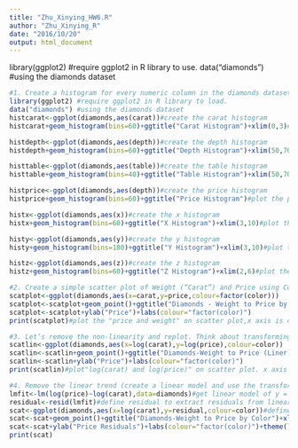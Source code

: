 ```yaml
---
title: "Zhu_Xinying_HW6.R"
author: "Zhu_Xinying_R"
date: "2016/10/20"
output: html_document
---
```


library(ggplot2) #require ggplot2 in R library to use.
data("diamonds") #using the diamonds dataset
```r
#1. Create a histogram for every numeric column in the diamonds dataset.
library(ggplot2) #require ggplot2 in R library to load.
data("diamonds") #using the diamonds dataset
histcarat<-ggplot(diamonds,aes(carat))#create the carat histogram 
histcarat+geom_histogram(bins=60)+ggtitle("Carat Histogram")+xlim(0,3)#plot the carat histogram,also named Carat Histogram. using xlim to remove the outliers that out of 0 to 3.

histdepth<-ggplot(diamonds,aes(depth))#create the depth histogram
histdepth+geom_histogram(bins=60)+ggtitle("Depth Histogram")+xlim(50,70)#plot the depth histogram,also named Depth Histogram. using xlim to remove the outliers that out of 50 to 70.

histtable<-ggplot(diamonds,aes(table))#create the table histogram
histtable+geom_histogram(bins=40)+ggtitle("Table Histogram")+xlim(50,70)#plot the table histogram,also named Table Histogram. using xlim to remove the outliers that out of 50 to 70.

histprice<-ggplot(diamonds,aes(depth))#create the price histogram
histprice+geom_histogram(bins=60)+ggtitle("Price Histogram")#plot the price histogram,also named Price Histogram. 

histx<-ggplot(diamonds,aes(x))#create the x histogram
histx+geom_histogram(bins=60)+ggtitle("X Histogram")+xlim(3,10)#plot the x histogram,also named X Histogram. using xlim to remove the outliers that out of 3 to 10.

histy<-ggplot(diamonds,aes(y))#create the y histogram
histy+geom_histogram(bins=180)+ggtitle("Y Histogram")+xlim(3,10)#plot the y histogram,also named Y Histogram. using xlim to remove the outliers that out of 3 to 10.

histz<-ggplot(diamonds,aes(z))#create the z histogram
histz+geom_histogram(bins=60)+ggtitle("Z Histogram")+xlim(2,6)#plot the z histogram,also named Z Histogram. using xlim to remove the outliers that out of 2 to 6.
```

```r
#2. Create a simple scatter plot of Weight (“Carat”) and Price using Color (the “Color” column in the diamonds dataframe) as a facet.
scatplot<-ggplot(diamonds,aes(x=carat,y=price,colour=factor(color)))
scatplot<-scatplot+geom_point()+ggtitle("Diamonds - Weight to Price by Color") + xlab("Weight")
scatplot<-scatplot+ylab("Price")+labs(colour="factor(color)")
print(scatplot)#plot the "price and weight" on scatter plot,x axis is carat, y axis is price. and colour to color, using color as facet. using geom_point for scatter plot.

```

```r
#3. Let’s remove the non-linearity and replot. Think about transforming both price and weight. Given that we are working with dollars (Price); the first transformation we might try is the natural log. Add the transformed columns to the dataframe and replot.
scatlin<-ggplot(diamonds,aes(x=log(carat),y=log(price),colour=color))
scatlin<-scatlin+geom_point()+ggtitle("Diamonds-Weight to Price (Liner)")+xlab("Weight")
scatlin<-scatlin+ylab("Price")+labs(colour="factor(color)")
print(scatlin)#plot"log(carat) and log(price)" on scatter plot. x axis is log(carat), y axis is log(price). using color as facet, and geom_point for scatter plot.
```

```r
#4. Remove the linear trend (create a linear model and use the transformed weight on the x-axis and the residuals on the y-axis). If there is a relationship that can be modeled with a linear regression model, then the residuals should be randomly distributed. The resulting plot visually indicates there is possibly some heteroscedasticity to manage.
lmfit<-lm(log(price)~log(carat),data=diamonds)#get linear model of y = log(price) to x = log(carat) 
residual<-resid(lmfit)#define residual to extract residuals from linear model
scat<-ggplot(diamonds,aes(x=log(carat),y=residual,colour=color))#define scat to be a ggplot object. x axis is log(carat), y axis is residual.colour to color.
scat<-scat+geom_point()+ggtitle("Diamonds-Weight to Price by Color")+xlab("Weight") #plot the graph, and change the title, x axis, y axis. using geom_point for the scatter plot, and kay as appropriate.
scat<-scat+ylab("Price Residuals")+labs(colour="factor(color)")+theme(legend.position="top")#move the legend to the top of the scatter plot
print(scat)
```
